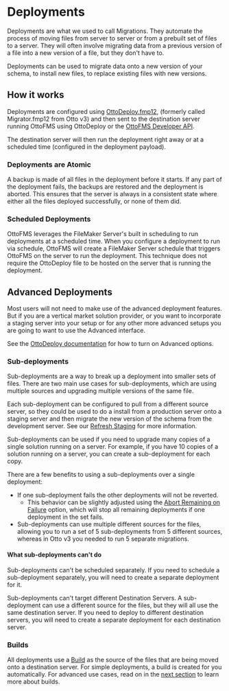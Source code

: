 
# Deployments

Deployments are what we used to call Migrations. They automate the process of moving files from server to server or from a prebuilt set of files to a server. They will often involve migrating data from a previous version of a file into a new version of a file, but they don't have to.

Deployments can be used to migrate data onto a new version of your schema, to install new files, to replace existing files with new versions.

## How it works

Deployments are configured using [OttoDeploy.fmp12](/ottodeploy), (formerly called Migrator.fmp12 from Otto v3) and then sent to the destination server running OttoFMS using OttoDeploy or the [OttoFMS Developer API](/developer-api).

The destination server will then run the deployment right away or at a scheduled time (configured in the deployment payload).

### Deployments are Atomic

A backup is made of all files in the deployment before it starts. If any part of the deployment fails, the backups are restored and the deployment is aborted. This ensures that the server is always in a consistent state where either all the files deployed successfully, or none of them did.

### Scheduled Deployments

OttoFMS leverages the FileMaker Server's built in scheduling to run deployments at a scheduled time. When you configure a deployment to run via schedule, OttoFMS will create a FileMaker Server schedule that triggers OttoFMS on the server to run the deployment. This technique does not require the OttoDeploy file to be hosted on the server that is running the deployment.

## Advanced Deployments

Most users will not need to make use of the advanced deployment features. But if you are a vertical market solution provider, or you want to incorporate a staging server into your setup or for any other more advanced setups you are going to want to use the Advanced interface.

See the [OttoDeploy documentation](/ottodeploy) for how to turn on Advanced options.

### Sub-deployments

Sub-deployments are a way to break up a deployment into smaller sets of files. There are two main use cases for sub-deployments, which are using multiple sources and upgrading multiple versions of the same file.

Each sub-deployment can be configured to pull from a different source server, so they could be used to do a install from a production server onto a staging server and then migrate the new version of the schema from the development server. See our [Refresh Staging](/guides/deployment-patterns/refresh-staging) for more information.

Sub-deployments can be used if you need to upgrade many copies of a single solution running on a server. For example, if you have 10 copies of a solution running on a server, you can create a sub-deployment for each copy.

There are a few benefits to using a sub-deployments over a single deployment:

- If one sub-deployment fails the other deployments will not be reverted.
  - This behavior can be slightly adjusted using the [Abort Remaining on Failure](/ottodeploy-features/deployments/advanced-options#abort-remaining-on-failure) option, which will stop all remaining deployments if one deployment in the set fails.
- Sub-deployments can use multiple different sources for the files, allowing you to run a set of 5 sub-deployments from 5 different sources, whereas in Otto v3 you needed to run 5 separate migrations.

#### What sub-deployments can't do

Sub-deployments can't be scheduled separately. If you need to schedule a sub-deployment separately, you will need to create a separate deployment for it.

Sub-deployments can't target different Destination Servers. A sub-deployment can use a different source for the files, but they will all use the same destination server. If you need to deploy to different destination servers, you will need to create a separate deployment for each destination server.

### Builds

All deployments use a [Build](/concepts/builds) as the source of the files that are being moved onto a destination server. For simple deployments, a build is created for you automatically. For advanced use cases, read on in the [next section](/concepts/builds) to learn more about builds.

